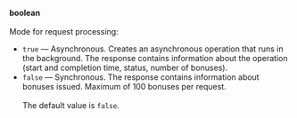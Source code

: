 **boolean**<br/><br/>Mode for request processing:

- `true` — Asynchronous. Creates an asynchronous operation that runs in the background. The response contains information about the operation (start and completion time, status, number of bonuses).
- `false` — Synchronous. The response contains information about bonuses issued. Maximum of 100 bonuses per request.<br/><br/>The default value is `false`.